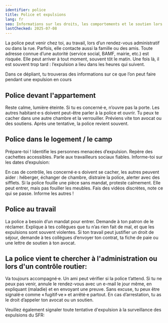 ```yaml
---
identifier: police
title: Police et expulsions
lang: fr
seo: Informations sur les droits, les comportements et le soutien lors des interventions policières liées aux expulsions en Allemagne.
lastChecked: 2025-07-08
---
```


La police peut venir chez toi, au travail, lors d’un rendez-vous administratif ou dans la rue. Parfois, elle contacte aussi la famille ou des amis.
Toute adresse connue d’une autorité (service social, BAMF, mairie, etc.) est risquée.
Elle peut arriver à tout moment, souvent tôt le matin. Une fois là, il est souvent trop tard : l’expulsion a lieu dans les heures qui suivent.

Dans ce dépliant, tu trouveras des informations sur ce que l’on peut faire pendant <InternalShortLink identifier="ongoing-deportation">une expulsion en cours</InternalShortLink>

## Police devant l'appartement

Reste calme, lumière éteinte.
Si tu es concerné·e, n’ouvre pas la porte.
Les autres habitant·e·s doivent peut-être parler à la police et ouvrir. Tu peux te cacher dans une autre chambre et la verrouiller.
Préviens vite ton avocat ou des soutiens. Après une tentative, la police revient souvent.

## Police dans le logement / le camp

Prépare-toi !
Identifie les personnes menacées d’expulsion. Repère des cachettes accessibles. Parle aux travailleurs sociaux fiables.
Informe-toi sur les dates d’expulsion: <Address identifier="deportationalarm"></Address>
En cas de contrôle, les concerné·e·s doivent se cacher, les autres peuvent aider : héberger, échanger de chambre, distraire la police, alerter avec des sifflets.
Si la police fouille une pièce sans mandat, proteste calmement. Elle peut entrer, mais pas fouiller les meubles.
Fais des vidéos discrètes, note ce qui se passe. Informe les autres !

## Police au travail

La police a besoin d’un mandat pour entrer. Demande à ton patron de le réclamer.
Explique à tes collègues que tu n’as rien fait de mal, et que les expulsions sont souvent violentes.
Si ton travail peut justifier un droit de séjour, demande à tes collègues d’envoyer ton contrat, ta fiche de paie ou une lettre de soutien à ton avocat.

## La police vient te chercher à l'administration ou lors d'un contrôle routier:

Va toujours accompagné·e. Un ami peut vérifier si la police t’attend.
Si tu ne peux pas venir, annule le rendez-vous avec un e-mail le jour même, en expliquant (maladie) et en envoyant une preuve.
Sans excuse, tu peux être signalé·e comme « fugitif·ve » et arrêté·e partout.
En cas d’arrestation, tu as le droit d’appeler ton avocat ou un soutien.

Veuillez également signaler toute tentative d'expulsion à la surveillance des expulsions du SFR: <Address identifier="sfr_abschiebemonitoring"></Address>
